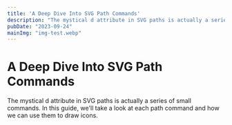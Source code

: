 ```yaml
---
title: 'A Deep Dive Into SVG Path Commands'
description: "The mystical d attribute in SVG paths is actually a series of small commands. In this guide, we'll take a look at each path command and how we can use them to draw icons."
pubDate: "2023-09-24"
mainImg: "img-test.webp"
---
```


# A Deep Dive Into SVG Path Commands

The mystical d attribute in SVG paths is actually a series of small commands. In this guide, we'll take a look at each path command and how we can use them to draw icons.
